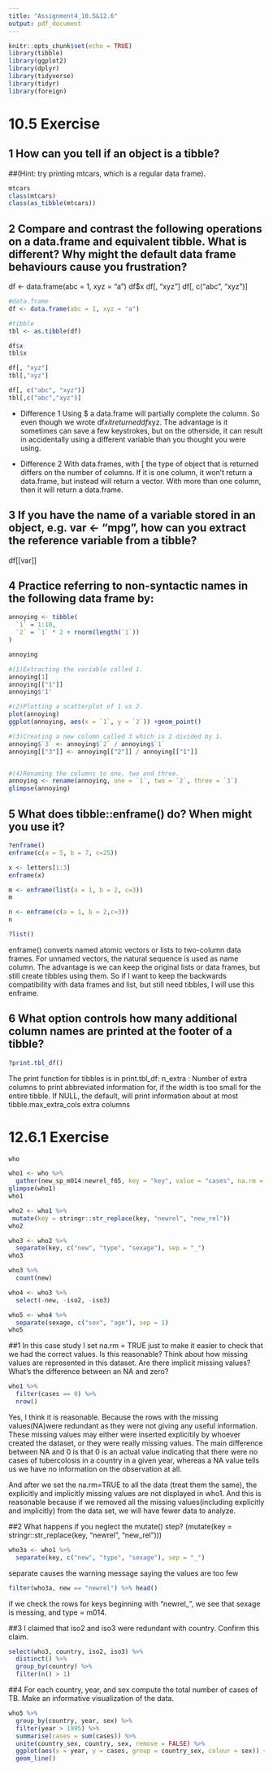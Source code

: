 ```yaml
---
title: "Assignment4_10.5&12.6"
output: pdf_document
---
```


```r
knitr::opts_chunk$set(echo = TRUE)
library(tibble)
library(ggplot2)
library(dplyr)
library(tidyverse)
library(tidyr)
library(foreign)
```

# 10.5 Exercise

## 1 How can you tell if an object is a tibble? 
##(Hint: try printing mtcars, which is a regular data frame).
```r
mtcars
class(mtcars)
class(as_tibble(mtcars))
```

## 2 Compare and contrast the following operations on a data.frame and equivalent tibble. What is different? Why might the default data frame behaviours cause you frustration?
df <- data.frame(abc = 1, xyz = "a")
df$x
df[, "xyz"]
df[, c("abc", "xyz")]
```r
#data.frame
df <- data.frame(abc = 1, xyz = "a")

#tibble
tbl <- as.tibble(df)

df$x
tbl$x

df[, "xyz"]
tbl[,"xyz"]

df[, c("abc", "xyz")]
tbl[,c("abc","xyz")]

```
- Difference 1
Using $ a data.frame will partially complete the column. So even though we wrote df$x it returned df$xyz. The advantage is it sometimes can save a few keystrokes, but on the otherside, it can result in accidentally using a different variable than you thought you were using.

- Difference 2
With data.frames, with [ the type of object that is returned differs on the number of columns. If it is one column, it won’t return a data.frame, but instead will return a vector. With more than one column, then it will return a data.frame. 

## 3 If you have the name of a variable stored in an object, e.g. var <- "mpg", how can you extract the reference variable from a tibble?

df[[var]]

## 4 Practice referring to non-syntactic names in the following data frame by:
```r
annoying <- tibble(
  `1` = 1:10,
  `2` = `1` * 2 + rnorm(length(`1`))
)

annoying

#(1)Extracting the variable called 1.
annoying[1]
annoying[["1"]]
annoying$'1'

#(2)Plotting a scatterplot of 1 vs 2.
plot(annoying)
ggplot(annoying, aes(x = `1`, y = `2`)) +geom_point()

#(3)Creating a new column called 3 which is 2 divided by 1.
annoying$`3` <- annoying$`2` / annoying$`1`
annoying[["3"]] <- annoying[["2"]] / annoying[["1"]]


#(4)Renaming the columns to one, two and three.
annoying <- rename(annoying, one = `1`, two = `2`, three = `3`)
glimpse(annoying)
```

## 5 What does tibble::enframe() do? When might you use it?
```r
?enframe()
enframe(c(a = 5, b = 7, c=25))

x <- letters[1:3]
enframe(x)

m <- enframe(list(a = 1, b = 2, c=3))
m

n <- enframe(c(a = 1, b = 2,c=3))
n

?list()


```
enframe() converts named atomic vectors or lists to two-column data frames. For unnamed vectors, the natural sequence is used as name column.
The advantage is we can keep the original lists or data frames, but still create tibbles using them. So if I want to keep the backwards compatibility with data frames and list, but still need tibbles, I will use this enframe.

## 6 What option controls how many additional column names are printed at the footer of a tibble?
```r
?print.tbl_df()
```
The print function for tibbles is in print.tbl_df:
n_extra	: Number of extra columns to print abbreviated information for, if the width is too small for the entire tibble. If NULL, the default, will print information about at most tibble.max_extra_cols extra columns


# 12.6.1 Exercise

```r
who

who1 <- who %>%
  gather(new_sp_m014:newrel_f65, key = "key", value = "cases", na.rm = TRUE)
glimpse(who1)
who1

who2 <- who1 %>%
 mutate(key = stringr::str_replace(key, "newrel", "new_rel"))
who2

who3 <- who2 %>%
  separate(key, c("new", "type", "sexage"), sep = "_")
who3

who3 %>%
  count(new)

who4 <- who3 %>%
  select(-new, -iso2, -iso3)

who5 <- who4 %>%
  separate(sexage, c("sex", "age"), sep = 1)
who5
```

##1 In this case study I set na.rm = TRUE just to make it easier to check that we had the correct values. Is this reasonable? Think about how missing values are represented in this dataset. Are there implicit missing values? What’s the difference between an NA and zero?

```r
who1 %>%
  filter(cases == 0) %>%
  nrow()
```
Yes, I think it is reasonable. 
Because the rows with the missing values(NA)were redundant as they were not giving any useful information. These missing values may either were inserted explicitily by whoever created the dataset, or they were really missing values. 
The main difference between NA and 0 is that 0 is an actual value indicating that there were no cases of tubercolosis in a country in a given year, whereas a NA value tells us we have no information on the observation at all.

And after we set the na.rm=TRUE to all the data (treat them the same), the explicitly and implicitly missing values are not displayed in who1. And this is reasonable because if we removed all the missing values(including explicitly and implicitly) from the data set, we will have fewer data to analyze. 

##2 What happens if you neglect the mutate() step? (mutate(key = stringr::str_replace(key, "newrel", "new_rel")))
```r
who3a <- who1 %>%
  separate(key, c("new", "type", "sexage"), sep = "_")
```
separate causes the warning message saying the values are too few 
```r
filter(who3a, new == "newrel") %>% head()
```
if we check the rows for keys beginning with "newrel_", we see that sexage is messing, and type = m014.

##3 I claimed that iso2 and iso3 were redundant with country. Confirm this claim.
```r
select(who3, country, iso2, iso3) %>%
  distinct() %>%
  group_by(country) %>%
  filter(n() > 1)
```

##4 For each country, year, and sex compute the total number of cases of TB. Make an informative visualization of the data.
```r
who5 %>%
  group_by(country, year, sex) %>%
  filter(year > 1995) %>%
  summarise(cases = sum(cases)) %>%
  unite(country_sex, country, sex, remove = FALSE) %>%
  ggplot(aes(x = year, y = cases, group = country_sex, colour = sex)) +
  geom_line()

```


